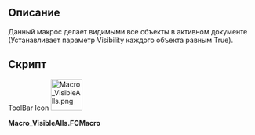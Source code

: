 <languages/>

{{Macro
|Name=Macro VisibleAlls
|Icon=Macro_VisibleAlls.png
|Description=This macro display all objects in the document (Visibility True).
|Author=Mario52
|Version=00.01
|Date=2015-11-12
|FCVersion=All
|Download=[https://www.freecadweb.org/wiki/images/1/19/Macro_VisibleAlls.png ToolBar Icon]
|SeeAlso=[[Macro_Toggle_Visibility2_1-2|Macro Toggle Visibility2 1-2]]<br>[[Macro_Toggle_Visibility2_2-2|Macro Toggle Visibility2 2-2]]<br>[[Macro_Toggle_Visibility|Macro_Toggle_Visibility]]<br>[[Macro_HiddenAlls|Macro_HiddenAlls]]<br>[[Macro If Selected Stay If Not Then Delete|Macro If Selected Stay If Not Then Delete]]
}}

<span id="Description"></span>
==Описание==

Данный макрос делает видимыми все объекты в активном документе (Устанавливает параметр Visibility каждого объекта равным True).

<span id="Script"></span>
==Скрипт==

ToolBar Icon
[[Image:Macro_VisibleAlls.png|64px]]

'''Macro_VisibleAlls.FCMacro'''

{{MacroCode|code=
import FreeCAD
#Macro_VisibleAlls
__title__="Macro_DisplayAllObjects"
__author__ = "Mario52"
__url__     = "http://www.freecadweb.org/index-fr.html"
__version__ = "00.00"
__date__    = "11/11/2015"

try:
    for ShapeNameObj in FreeCAD.ActiveDocument.Objects:   # displyed alls objects
        #print ShapeNameObj.Name
        FreeCADGui.ActiveDocument.getObject(ShapeNameObj.Name).Visibility = True
except Exception:
    None
}}

{{clear}}